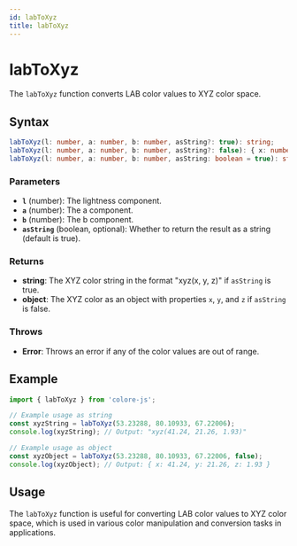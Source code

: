 ```yaml
---
id: labToXyz
title: labToXyz
---
```


# labToXyz

The `labToXyz` function converts LAB color values to XYZ color space.

## Syntax

```typescript
labToXyz(l: number, a: number, b: number, asString?: true): string;
labToXyz(l: number, a: number, b: number, asString?: false): { x: number; y: number; z: number };
labToXyz(l: number, a: number, b: number, asString: boolean = true): string | { x: number; y: number; z: number };
```

### Parameters

- **`l`** (number): The lightness component.
- **`a`** (number): The a component.
- **`b`** (number): The b component.
- **`asString`** (boolean, optional): Whether to return the result as a string (default is true).

### Returns

- **string**: The XYZ color string in the format "xyz(x, y, z)" if `asString` is true.
- **object**: The XYZ color as an object with properties `x`, `y`, and `z` if `asString` is false.

### Throws

- **Error**: Throws an error if any of the color values are out of range.

## Example

```typescript
import { labToXyz } from 'colore-js';

// Example usage as string
const xyzString = labToXyz(53.23288, 80.10933, 67.22006);
console.log(xyzString); // Output: "xyz(41.24, 21.26, 1.93)"

// Example usage as object
const xyzObject = labToXyz(53.23288, 80.10933, 67.22006, false);
console.log(xyzObject); // Output: { x: 41.24, y: 21.26, z: 1.93 }
```

## Usage

The `labToXyz` function is useful for converting LAB color values to XYZ color space, which is used in various color manipulation and conversion tasks in applications.

